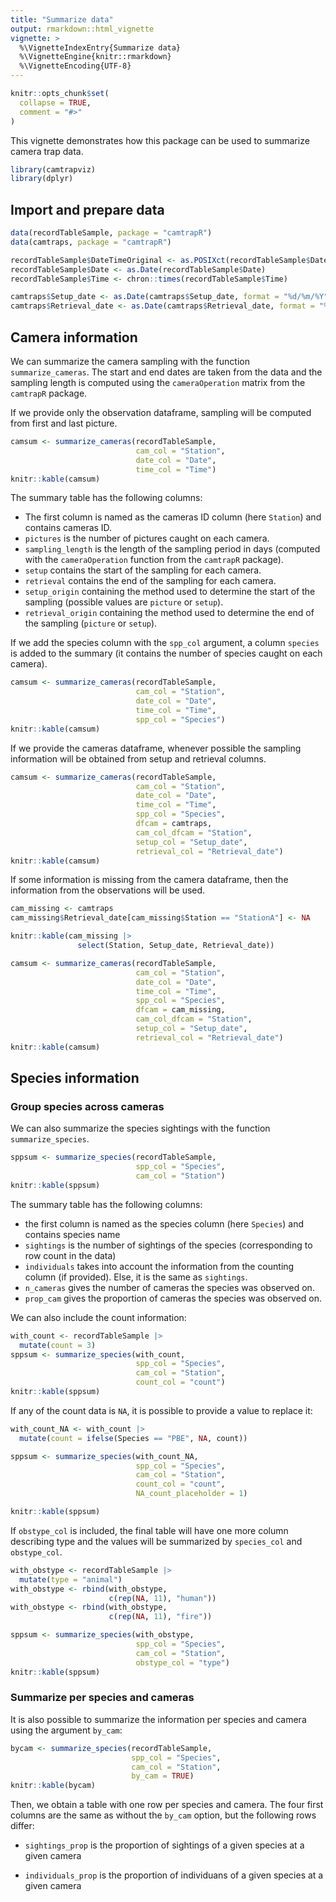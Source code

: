 ```yaml
---
title: "Summarize data"
output: rmarkdown::html_vignette
vignette: >
  %\VignetteIndexEntry{Summarize data}
  %\VignetteEngine{knitr::rmarkdown}
  %\VignetteEncoding{UTF-8}
---
```


```r
knitr::opts_chunk$set(
  collapse = TRUE,
  comment = "#>"
)
```

This vignette demonstrates how this package can be used to summarize camera trap data.

```r
library(camtrapviz)
library(dplyr)
```

## Import and prepare data

```r
data(recordTableSample, package = "camtrapR")
data(camtraps, package = "camtrapR")
```

```r
recordTableSample$DateTimeOriginal <- as.POSIXct(recordTableSample$DateTimeOriginal)
recordTableSample$Date <- as.Date(recordTableSample$Date)
recordTableSample$Time <- chron::times(recordTableSample$Time)

camtraps$Setup_date <- as.Date(camtraps$Setup_date, format = "%d/%m/%Y")
camtraps$Retrieval_date <- as.Date(camtraps$Retrieval_date, format = "%d/%m/%Y")
```

## Camera information

We can summarize the camera sampling with the function `summarize_cameras`. The start and end dates are taken from the data and the sampling length is computed using the `cameraOperation` matrix from the `camtrapR` package.

If we provide only the observation dataframe, sampling will be computed from first and last picture.

```r
camsum <- summarize_cameras(recordTableSample,
                            cam_col = "Station",
                            date_col = "Date",
                            time_col = "Time")
knitr::kable(camsum)
```

The summary table has the following columns:

-   The first column is named as the cameras ID column (here `Station`) and contains cameras ID.
-   `pictures` is the number of pictures caught on each camera.
-   `sampling_length` is the length of the sampling period in days (computed with the `cameraOperation` function from the `camtrapR` package).
-   `setup` contains the start of the sampling for each camera.
-   `retrieval` contains the end of the sampling for each camera.
-   `setup_origin` containing the method used to determine the start of the sampling (possible values are `picture` or `setup`).
-   `retrieval_origin` containing the method used to determine the end of the sampling (`picture` or `setup`).

If we add the species column with the `spp_col` argument, a column `species` is added to the summary (it contains the number of species caught on each camera).

```r
camsum <- summarize_cameras(recordTableSample,
                            cam_col = "Station",
                            date_col = "Date",
                            time_col = "Time",
                            spp_col = "Species")
knitr::kable(camsum)
```

If we provide the cameras dataframe, whenever possible the sampling information will be obtained from setup and retrieval columns.

```r
camsum <- summarize_cameras(recordTableSample,
                            cam_col = "Station",
                            date_col = "Date",
                            time_col = "Time",
                            spp_col = "Species",
                            dfcam = camtraps, 
                            cam_col_dfcam = "Station", 
                            setup_col = "Setup_date",
                            retrieval_col = "Retrieval_date")
knitr::kable(camsum)
```

If some information is missing from the camera dataframe, then the information from the observations will be used.

```r
cam_missing <- camtraps
cam_missing$Retrieval_date[cam_missing$Station == "StationA"] <- NA

knitr::kable(cam_missing |> 
               select(Station, Setup_date, Retrieval_date))
```

```r
camsum <- summarize_cameras(recordTableSample,
                            cam_col = "Station",
                            date_col = "Date",
                            time_col = "Time",
                            spp_col = "Species",
                            dfcam = cam_missing, 
                            cam_col_dfcam = "Station", 
                            setup_col = "Setup_date",
                            retrieval_col = "Retrieval_date")
knitr::kable(camsum)
```

## Species information

### Group species across cameras

We can also summarize the species sightings with the function `summarize_species`.

```r
sppsum <- summarize_species(recordTableSample,
                            spp_col = "Species", 
                            cam_col = "Station")
knitr::kable(sppsum)
```

The summary table has the following columns:

-   the first column is named as the species column (here `Species`) and contains species name
-   `sightings` is the number of sightings of the species (corresponding to row count in the data)
-   `individuals` takes into account the information from the counting column (if provided). Else, it is the same as `sightings`.
-   `n_cameras` gives the number of cameras the species was observed on.
-   `prop_cam` gives the proportion of cameras the species was observed on.

We can also include the count information:

```r
with_count <- recordTableSample |> 
  mutate(count = 3)
sppsum <- summarize_species(with_count,
                            spp_col = "Species", 
                            cam_col = "Station", 
                            count_col = "count")
knitr::kable(sppsum)
```

If any of the count data is `NA`, it is possible to provide a value to replace it:

```r
with_count_NA <- with_count |> 
  mutate(count = ifelse(Species == "PBE", NA, count))

sppsum <- summarize_species(with_count_NA,
                            spp_col = "Species", 
                            cam_col = "Station", 
                            count_col = "count",
                            NA_count_placeholder = 1)

knitr::kable(sppsum)
```

If `obstype_col` is included, the final table will have one more column describing type and the values will be summarized by `species_col` and `obstype_col`.

```r
with_obstype <- recordTableSample |> 
  mutate(type = "animal")
with_obstype <- rbind(with_obstype,
                      c(rep(NA, 11), "human"))
with_obstype <- rbind(with_obstype,
                      c(rep(NA, 11), "fire"))

sppsum <- summarize_species(with_obstype,
                            spp_col = "Species", 
                            cam_col = "Station", 
                            obstype_col = "type")
knitr::kable(sppsum)
```

### Summarize per species and cameras

It is also possible to summarize the information per species and camera using the argument `by_cam`:

```r
bycam <- summarize_species(recordTableSample,
                           spp_col = "Species", 
                           cam_col = "Station",
                           by_cam = TRUE)
knitr::kable(bycam)
```

Then, we obtain a table with one row per species and camera. The four first columns are the same as without the `by_cam` option, but the following rows differ:

-   `sightings_prop` is the proportion of sightings of a given species at a given camera

-   `individuals_prop` is the proportion of individuans of a given species at a given camera
